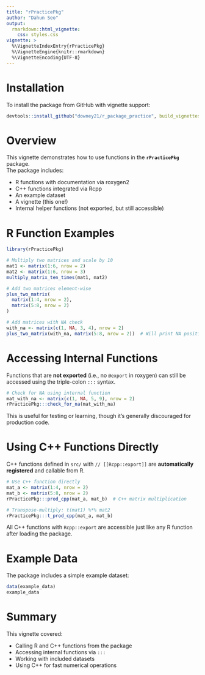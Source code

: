 ```yaml
---
title: "rPracticePkg"
author: "Dahun Seo"
output: 
  rmarkdown::html_vignette:
    css: styles.css
vignette: >
  %\VignetteIndexEntry{rPracticePkg}
  %\VignetteEngine{knitr::rmarkdown}
  %\VignetteEncoding{UTF-8}
---
```


# Installation

To install the package from GitHub with vignette support:

```r
devtools::install_github("downey21/r_package_practice", build_vignettes = TRUE)
```

# Overview

This vignette demonstrates how to use functions in the **`rPracticePkg`** package.  
The package includes:

- R functions with documentation via roxygen2
- C++ functions integrated via Rcpp
- An example dataset
- A vignette (this one!)
- Internal helper functions (not exported, but still accessible)

# R Function Examples

```r
library(rPracticePkg)

# Multiply two matrices and scale by 10
mat1 <- matrix(1:6, nrow = 2)
mat2 <- matrix(1:6, nrow = 3)
multiply_matrix_ten_times(mat1, mat2)
```

```r
# Add two matrices element-wise
plus_two_matrix(
  matrix(1:4, nrow = 2),
  matrix(5:8, nrow = 2)
)
```

```r
# Add matrices with NA check
with_na <- matrix(c(1, NA, 3, 4), nrow = 2)
plus_two_matrix(with_na, matrix(5:8, nrow = 2))  # Will print NA position
```

# Accessing Internal Functions

Functions that are **not exported** (i.e., no `@export` in roxygen) can still be accessed using the triple-colon `:::` syntax.

```r
# Check for NA using internal function
mat_with_na <- matrix(c(1, NA, 5, 9), nrow = 2)
rPracticePkg:::check_for_na(mat_with_na)
```

This is useful for testing or learning, though it's generally discouraged for production code.

# Using C++ Functions Directly

C++ functions defined in `src/` with `// [[Rcpp::export]]` are **automatically registered** and callable from R.

```r
# Use C++ function directly
mat_a <- matrix(1:4, nrow = 2)
mat_b <- matrix(5:8, nrow = 2)
rPracticePkg:::prod_cpp(mat_a, mat_b)  # C++ matrix multiplication
```

```r
# Transpose-multiply: t(mat1) %*% mat2
rPracticePkg:::t_prod_cpp(mat_a, mat_b)
```

All C++ functions with `Rcpp::export` are accessible just like any R function after loading the package.

# Example Data

The package includes a simple example dataset:

```r
data(example_data)
example_data
```

# Summary

This vignette covered:

- Calling R and C++ functions from the package
- Accessing internal functions via `:::`
- Working with included datasets
- Using C++ for fast numerical operations
